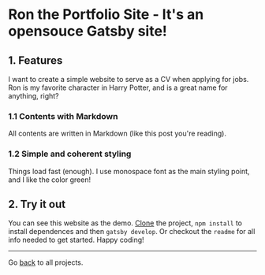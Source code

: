 
<Layout pageTitle="portfolio">

# Ron the Portfolio Site - It's an opensouce Gatsby site!

## 1. Features
I want to create a simple website to serve as a CV when applying for jobs. Ron is my favorite character in Harry Potter, and is a great name for anything, right? 

### 1.1 Contents with Markdown
All contents are written in Markdown (like this post you're reading).

### 1.2 Simple and coherent styling
Things load fast (enough). I use monospace font as the main styling point, and I like the color green! 

## 2. Try it out
You can see this website as the demo. [Clone](https://github.com/trang17/trang17.github.io) the project, `npm install` to install dependences and then `gatsby develop`. Or checkout the `readme` for all info needed to get started. Happy coding!

---
Go [back](/) to all projects.
</Layout>